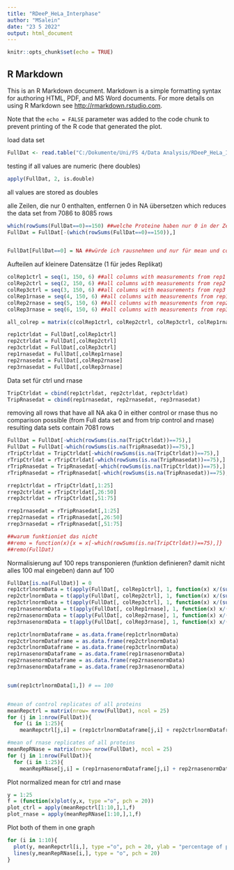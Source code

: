```yaml
---
title: "RDeeP_HeLa_Interphase"
author: "MSalein"
date: "23 5 2022"
output: html_document
---
```


```r
knitr::opts_chunk$set(echo = TRUE)
```

## R Markdown

This is an R Markdown document. Markdown is a simple formatting syntax for authoring HTML, PDF, and MS Word documents. For more details on using R Markdown see <http://rmarkdown.rstudio.com>.


Note that the `echo = FALSE` parameter was added to the code chunk to prevent printing of the R code that generated the plot.

load data set

```r
FullDat <- read.table("C:/Dokumente/Uni/FS 4/Data Analysis/RDeeP_HeLa_Interphase.csv", header = TRUE, row.names=1, sep = ";") 
```



testing if all values are numeric (here doubles)
```r
apply(FullDat, 2, is.double)
```
all values are stored as doubles


alle Zeilen, die nur 0 enthalten, entfernen
0 in NA übersetzen which reduces the data set from 7086 to 8085 rows

```r
which(rowSums(FullDat==0)==150) ##welche Proteine haben nur 0 in der Zeile?
FullDat = FullDat[-(which(rowSums(FullDat==0)==150)),]


FullDat[FullDat==0] = NA ##würde ich rausnehmen und nur für mean und co vllt einbauen (aplly hat kein rm.na!!!)

```

Aufteilen auf kleinere Datensätze (1 für jedes Replikat)
```r
colRep1ctrl = seq(1, 150, 6) ##all columns with measurements from rep1 control sample 
colRep2ctrl = seq(2, 150, 6) ##all columns with measurements from rep2 control sample
colRep3ctrl = seq(3, 150, 6) ##all columns with measurements from rep3 control sample
colRep1rnase = seq(4, 150, 6) ##all columns with measurements from rep1 rnase sample
colRep2rnase = seq(5, 150, 6) ##all columns with measurements from rep2 rnase sample
colRep3rnase = seq(6, 150, 6) ##all columns with measurements from rep3 rnase sample

all_colrep = matrix(c(colRep1ctrl, colRep2ctrl, colRep3ctrl, colRep1rnase, colRep2rnase, colRep3rnase), byrow = TRUE, nrow = 6)

rep1ctrldat = FullDat[,colRep1ctrl] 
rep2ctrldat = FullDat[,colRep2ctrl]
rep3ctrldat = FullDat[,colRep3ctrl]
rep1rnasedat = FullDat[,colRep1rnase]
rep2rnasedat = FullDat[,colRep2rnase]
rep3rnasedat = FullDat[,colRep3rnase]
```

Data set für ctrl und rnase

```r
TripCtrldat = cbind(rep1ctrldat, rep2ctrldat, rep3ctrldat)
TripRnasedat = cbind(rep1rnasedat, rep2rnasedat, rep3rnasedat)
```

removing all rows that have all NA aka 0 in either control or rnase thus no comparison possible (from Full data set and from trip control and rnase) 
resulting data sets contain 7081 rows
```r
FullDat = FullDat[-which(rowSums(is.na(TripCtrldat))==75),]
FullDat = FullDat[-which(rowSums(is.na(TripRnasedat))==75),]
rTripCtrldat = TripCtrldat[-which(rowSums(is.na(TripCtrldat))==75),]
rTripCtrldat = rTripCtrldat[-which(rowSums(is.na(TripRnasedat))==75),]
rTripRnasedat = TripRnasedat[-which(rowSums(is.na(TripCtrldat))==75),]
rTripRnasedat = rTripRnasedat[-which(rowSums(is.na(TripRnasedat))==75),]

rrep1ctrldat = rTripCtrldat[,1:25]
rrep2ctrldat = rTripCtrldat[,26:50]
rrep3ctrldat = rTripCtrldat[,51:75]

rrep1rnasedat = rTripRnasedat[,1:25]
rrep2rnasedat = rTripRnasedat[,26:50]
rrep3rnasedat = rTripRnasedat[,51:75]

##warum funktioniet das nicht
##remo = function(x){x = x[-which(rowSums(is.na(TripCtrldat))==75),]}
##remo(FullDat)

```

Normalisierung auf 100
reps transponieren (funktion definieren? damit nicht alles 100 mal eingeben)
dann auf 100

```r
FullDat[is.na(FullDat)] = 0
rep1ctrlnormData = t(apply(FullDat[, colRep1ctrl], 1, function(x) x/(sum(x)/100)))
rep2ctrlnormData = t(apply(FullDat[, colRep2ctrl], 1, function(x) x/(sum(x)/100)))
rep3ctrlnormData = t(apply(FullDat[, colRep3ctrl], 1, function(x) x/(sum(x)/100)))
rep1rnasenormData = t(apply(FullDat[, colRep1rnase], 1, function(x) x/(sum(x)/100)))
rep2rnasenormData = t(apply(FullDat[, colRep2rnase], 1, function(x) x/(sum(x)/100)))
rep3rnasenormData = t(apply(FullDat[, colRep3rnase], 1, function(x) x/(sum(x)/100)))

rep1ctrlnormDataframe = as.data.frame(rep1ctrlnormData)
rep2ctrlnormDataframe = as.data.frame(rep2ctrlnormData)
rep3ctrlnormDataframe = as.data.frame(rep3ctrlnormData)
rep1rnasenormDataframe = as.data.frame(rep1rnasenormData)
rep2rnasenormDataframe = as.data.frame(rep2rnasenormData)
rep3rnasenormDataframe = as.data.frame(rep3rnasenormData)


sum(rep1ctrlnormData[1,]) # == 100


#mean of control replicates of all proteins  
meanRepctrl = matrix(nrow= nrow(FullDat), ncol = 25)
for (j in 1:nrow(FullDat)){ 
  for (i in 1:25){
    meanRepctrl[j,i] = (rep1ctrlnormDataframe[j,i] + rep2ctrlnormDataframe[j,i] + rep3ctrlnormDataframe[j,i])/3}}

#mean of rnase replicates of all proteins 
meanRepRNase = matrix(nrow= nrow(FullDat), ncol = 25)
for (j in 1:nrow(FullDat)){ 
  for (i in 1:25){
    meanRepRNase[j,i] = (rep1rnasenormDataframe[j,i] + rep2rnasenormDataframe[j,i] + rep3rnasenormDataframe[j,i])/3}}


```

Plot normalized mean for ctrl and rnase 
```r
y = 1:25
f = (function(x)plot(y,x, type ="o", pch = 20))
plot_ctrl = apply(meanRepctrl[1:10,],1,f)
plot_rnase = apply(meanRepRNase[1:10,],1,f)

```
Plot both of them in one graph

```r
for (i in 1:10){
  plot(y, meanRepctrl[i,], type ="o", pch = 20, ylab = "percentage of protein amount", xlab = "fractions of sucrose density gradient")
  lines(y,meanRepRNase[i,], type = "o", pch = 20)
}
```


